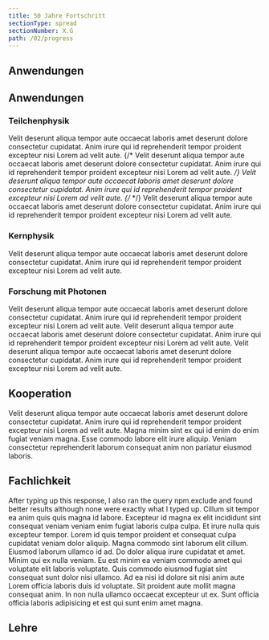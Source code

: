 ```yaml
---
title: 50 Jahre Fortschritt
sectionType: spread
sectionNumber: X.G
path: /02/progress
---
```



<div class="spread--left spread-area--c-1_3">

## Anwendungen

<ProgressChart dimension="accelerators_in_use__medicine"></ProgressChart>

<ProgressChart dimension="accelerators_in_use__industry"></ProgressChart>

<ProgressChart dimension="accelerators_in_use__science"></ProgressChart>

<ProgressChart dimension="accelerator_related__nobel_prizes"></ProgressChart>

</div>

<div class="spread--left spread-area--c-2_3">

## Anwendungen



### Teilchenphysik

<ProgressChart dimension="particleDiscoveries">Velit deserunt aliqua tempor aute occaecat laboris amet deserunt dolore
  consectetur cupidatat. Anim irure qui id reprehenderit tempor proident
  excepteur nisi Lorem ad velit aute. </ProgressChart>
{/* <ProgressChart dimension="progress__beta_electron">Velit deserunt aliqua tempor aute occaecat laboris amet deserunt dolore
  consectetur cupidatat. Anim irure qui id reprehenderit tempor proident
  excepteur nisi Lorem ad velit aute. </ProgressChart> */}
<ProgressChart dimension="progress__energy_electron">Velit deserunt aliqua tempor aute occaecat laboris amet deserunt dolore
  consectetur cupidatat. Anim irure qui id reprehenderit tempor proident
  excepteur nisi Lorem ad velit aute. </ProgressChart>
{/* <ProgressChart dimension="progress__beta_proton"></ProgressChart> */}
<ProgressChart dimension="progress__energy_proton">Velit deserunt aliqua tempor aute occaecat laboris amet deserunt dolore
  consectetur cupidatat. Anim irure qui id reprehenderit tempor proident
  excepteur nisi Lorem ad velit aute. </ProgressChart>

### Kernphysik

<ProgressChart dimension="nuclideDiscoveriesPerYear">Velit deserunt aliqua tempor aute occaecat laboris amet deserunt dolore
  consectetur cupidatat. Anim irure qui id reprehenderit tempor proident
  excepteur nisi Lorem ad velit aute. </ProgressChart>

</div>

<div class="spread--left spread-area--c-3_3">


### Forschung mit Photonen


<ProgressChart dimension="pdbEntries">Velit deserunt aliqua tempor aute occaecat laboris amet deserunt dolore
  consectetur cupidatat. Anim irure qui id reprehenderit tempor proident
  excepteur nisi Lorem ad velit aute. </ProgressChart>
<ProgressChart dimension="progress__emittance">Velit deserunt aliqua tempor aute occaecat laboris amet deserunt dolore
  consectetur cupidatat. Anim irure qui id reprehenderit tempor proident
  excepteur nisi Lorem ad velit aute. </ProgressChart>
<ProgressChart dimension="progress__peak_luminosity">Velit deserunt aliqua tempor aute occaecat laboris amet deserunt dolore
  consectetur cupidatat. Anim irure qui id reprehenderit tempor proident
  excepteur nisi Lorem ad velit aute. </ProgressChart>

</div>

<div class="spread--right spread-area--c-1_3">

## Kooperation

<ProgressChart dimension="progress__projectFundingCount">
  Velit deserunt aliqua tempor aute occaecat laboris amet deserunt dolore
  consectetur cupidatat. Anim irure qui id reprehenderit tempor proident
  excepteur nisi Lorem ad velit aute.
</ProgressChart>

<ProgressChart dimension="progress__projectFundingAmount">
  Magna minim sint ex qui id enim do enim fugiat veniam magna. Esse commodo
  labore elit irure aliquip. Veniam consectetur reprehenderit laborum consequat
  anim non pariatur eiusmod laboris.
</ProgressChart>

</div>

<div class="spread--right spread-area--c-2_3">

## Fachlichkeit

<ProgressChart dimension="progress__conferences">
  After typing up this response, I also ran the query npm.exclude and found
  better results although none were exactly what I typed up.
</ProgressChart>

<ProgressChart dimension="progress__professorships">
  Cillum sit tempor ea anim quis quis magna id labore. Excepteur id magna ex
  elit incididunt sint consequat veniam veniam enim fugiat laboris culpa culpa.
  Et irure nulla quis excepteur tempor.
</ProgressChart>

<ProgressChart dimension="progress__publications">
  Lorem id quis tempor proident et consequat culpa cupidatat veniam dolor
  aliquip. Magna commodo sint laborum elit cillum. Eiusmod laborum ullamco id
  ad. Do dolor aliqua irure cupidatat et amet. Minim qui ex nulla veniam.
</ProgressChart>

<ProgressChart dimension="progress__excellenceRate">
  Eu est minim ea veniam commodo amet qui voluptate elit laboris voluptate. Quis
  commodo eiusmod fugiat sint consequat sunt dolor nisi ullamco. Ad ea nisi id
  dolore sit nisi anim aute Lorem officia laboris duis id voluptate. Sit
  proident aute mollit magna consequat anim. In non nulla ullamco occaecat
  excepteur ut ex. Sunt officia officia laboris adipisicing et est qui sunt enim
  amet magna.
</ProgressChart>

</div>

<div class="spread--right spread-area--c-3_3">

## Lehre

<ProgressChart dimension="progress__magnetic_field_strength"></ProgressChart>

</div>
